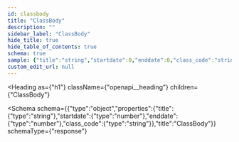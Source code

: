 ```yaml
---
id: classbody
title: "ClassBody"
description: ""
sidebar_label: "ClassBody"
hide_title: true
hide_table_of_contents: true
schema: true
sample: {"title":"string","startdate":0,"enddate":0,"class_code":"string"}
custom_edit_url: null
---
```



<Heading
  as={"h1"}
  className={"openapi__heading"}
  children={"ClassBody"}
>
</Heading>





<Schema
  schema={{"type":"object","properties":{"title":{"type":"string"},"startdate":{"type":"number"},"enddate":{"type":"number"},"class_code":{"type":"string"}},"title":"ClassBody"}}
  schemaType={"response"}
>
  
</Schema>
            